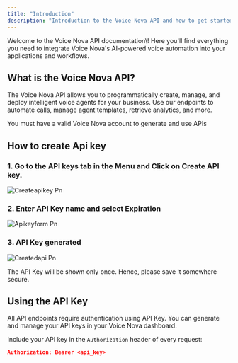 ```yaml
---
title: "Introduction"
description: "Introduction to the Voice Nova API and how to get started"
---
```


<Note>
  Welcome to the Voice Nova API documentation\! Here you'll find everything you need to integrate Voice Nova's AI-powered voice automation into your applications and workflows.
</Note>

## What is the Voice Nova API?

The Voice Nova API allows you to programmatically create, manage, and deploy intelligent voice agents for your business. Use our endpoints to automate calls, manage agent templates, retrieve analytics, and more.

<Info>
  You must have a valid Voice Nova account to generate and use APIs
</Info>

## How to create Api key

### 1. Go to the  API keys  tab in the Menu and Click on **Create API key.**

![Createapikey Pn](/images/createapikey.png)

### 2. Enter API Key name and select Expiration

![Apikeyform Pn](/images/apikeyform.png)

### 3. API Key generated

![Createdapi Pn](/images/createdapi.png)

<Info>
  The API Key will be shown only once. Hence, please save it somewhere secure.
</Info>

## Using the API Key

All API endpoints require authentication using API Key. You can generate and manage your API keys in your Voice Nova dashboard.

Include your API key in the `Authorization` header of every request:

```json
Authorization: Bearer <api_key>
```